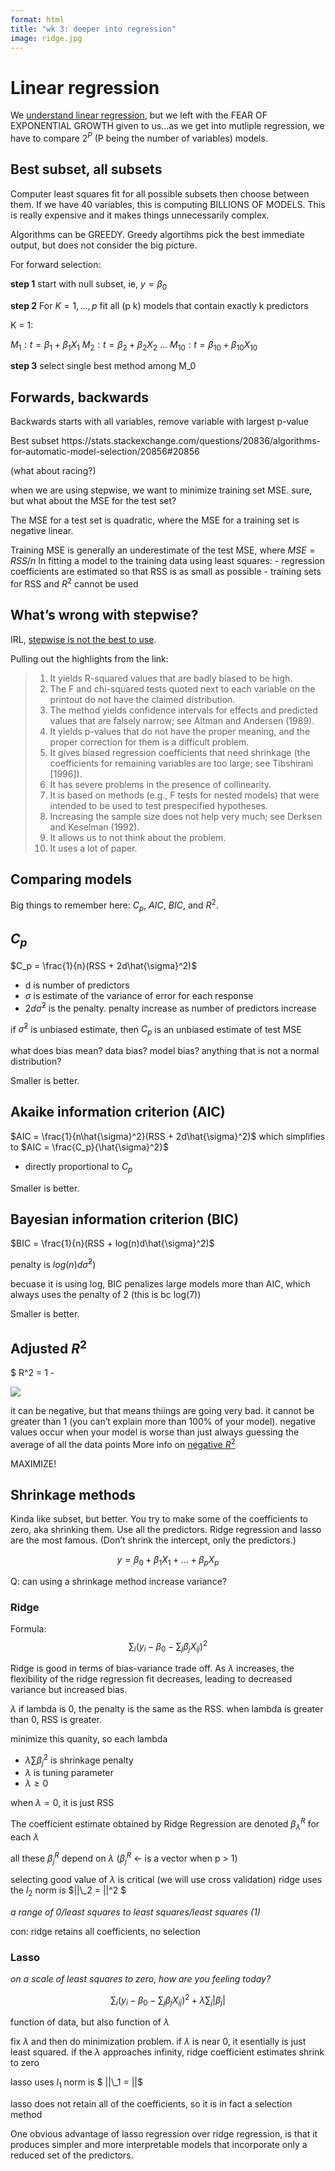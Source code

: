 ```yaml
---
format: html
title: "wk 3: deeper into regression"
image: ridge.jpg
---
```


# Linear regression

We [understand linear regression](wk2-cda-linear.qmd), but we left with the FEAR OF EXPONENTIAL GROWTH given to us...as we get into mutliple regression, we have to compare $2^P$ (P being the number of variables) models. 


## Best subset, all subsets

Computer least squares fit for all possible subsets then choose between them. If we have 40 variables, this is computing BILLIONS OF MODELS. This is really expensive and it makes things unnecessarily complex.

:::{.callout-tip}
Algorithms can be GREEDY. Greedy algortihms pick the best immediate output, but does not consider the big picture.
:::

For forward selection:

**step 1**
start with null subset, ie, $y = \beta_0$

**step 2**
For $K = 1, ... , p$ fit all (p k) models that contain exactly k predictors

K = 1:

  $M_1: t = \beta_1 + \beta_1X_1$
  $M_2: t = \beta_2 + \beta_2X_2$
  ...
  $M_{10}: t = \beta_{10} + \beta_{10}X_{10}$

**step 3**
select single best method among M_0 

## Forwards, backwards


Backwards starts with all variables, remove variable with largest p-value

Best subset https://stats.stackexchange.com/questions/20836/algorithms-for-automatic-model-selection/20856#20856

(what about racing?)


when we are using stepwise, we want to minimize training set MSE. sure, but what about the MSE for the test set? 

:::{.callout-note}
The MSE for a test set is quadratic, where the MSE for a training set is negative linear.
:::

Training MSE is generally an underestimate of the test MSE, where $MSE = RSS/n$
In fitting a model to the training data using least squares:
  - regression coefficients are estimated so that RSS is as small as possible
  - training sets for RSS and $R^2$ cannot be used


## What's wrong with stepwise?

IRL, [stepwise is not the best to use](https://stats.stackexchange.com/questions/20836/algorithms-for-automatic-model-selection/20856#20856). 

Pulling out the highlights from the link:

> 1. It yields R-squared values that are badly biased to be high.
> 2. The F and chi-squared tests quoted next to each variable on the printout do not have the claimed distribution.
> 3. The method yields confidence intervals for effects and predicted values that are falsely narrow; see Altman and Andersen (1989).
> 4. It yields p-values that do not have the proper meaning, and the proper correction for them is a difficult problem.
> 5. It gives biased regression coefficients that need shrinkage (the coefficients for remaining variables are too large; see Tibshirani [1996]).
> 6. It has severe problems in the presence of collinearity.
> 7. It is based on methods (e.g., F tests for nested models) that were intended to be used to test prespecified hypotheses.
> 8. Increasing the sample size does not help very much; see Derksen and Keselman (1992).
> 9. It allows us to not think about the problem.
> 10. It uses a lot of paper.

## Comparing models

Big things to remember here: $C_p$, $AIC$, $BIC$, and $R^2$.

:::{.panel-tabset}

## $C_p$
$C_p = \frac{1}{n}(RSS + 2d\hat{\sigma}^2)$

- d is number of predictors
- $\sigma$ is estimate of the variance of error for each response
- $2d\hat{\sigma}^2$ is the penalty. penalty increase as number of predictors increase

if $\hat{\sigma}^2$ is unbiased estimate, then $C_p$ is an unbiased estimate of test MSE

what does bias mean? data bias? model bias? anything that is not a normal distribution?

Smaller is better.

## Akaike information criterion (AIC)

$AIC = \frac{1}{n\hat{\sigma}^2}(RSS + 2d\hat{\sigma}^2)$
which simplifies to
$AIC = \frac{C_p}{\hat{\sigma}^2}$

- directly proportional to $C_p$

Smaller is better.

## Bayesian information criterion (BIC)

$BIC = \frac{1}{n}(RSS + log(n)d\hat{\sigma}^2)$

penalty is $log(n)d\hat{\sigma}^2)$

becuase it is using log, BIC penalizes large models more than AIC, which always uses the penalty of 2 (this is bc log(7))

Smaller is better.

## Adjusted $R^2$

$ R^2 = 1 - \frac{RSS/(n-d-1)}{TSS/(n-1)}

![](https://www.google.com/search?q=rss+over+tss&rlz=1C5CHFA_enUS981US981&source=lnms&tbm=isch&sa=X&ved=2ahUKEwjptpTz2IX6AhXXnWoFHUbgAjoQ_AUoAnoECAEQBA&biw=1098&bih=956&dpr=2#imgrc=y9t8tEzjKinQpM)

it can be negative, but that means thiings are going very bad. it cannot be greater than 1 (you can't explain more than 100% of your model). negative values occur when your model is worse than just always guessing the average of all the data points
More info on [negative $R^2$](https://stats.stackexchange.com/questions/12900/when-is-r-squared-negative)


MAXIMIZE!

:::

## Shrinkage methods

Kinda like subset, but better. You try to make some of the coefficients to zero, aka shrinking them. Use all the predictors. Ridge regression and lasso are the most famous. (Don't shrink the intercept, only the predictors.)

$$
y = \beta_0 + \beta_1X_1 + ... + \beta_pX_p
$$

Q: can using a shrinkage method increase variance?

### Ridge
Formula:
$$
\sum_i(y_i-\beta_0-\sum_j\beta_jX_{ij})^2
$$

Ridge is good in terms of bias-variance trade off. As $\lambda$ increases, the flexibility of the ridge regression fit decreases, leading to decreased variance but increased bias.

$\lambda$ if lambda is 0, the penalty is the same as the RSS. when lambda is greater than 0, RSS is greater.

minimize this quanity, so each lambda

- $\lambda\sum\beta_j^2$ is shrinkage penalty
- $\lambda$ is tuning parameter
- $\lambda \ge 0$

when $\lambda = 0$, it is just RSS

The coefficient estimate obtained by Ridge Regression are denoted $\beta_\lambda^R$ for each $\lambda$

all these $\beta_j^R$ depend on $\lambda$
($\beta_j^R$ <- is a vector when p > 1)

selecting good value of $\lambda$ is critical (we will use cross validation)
ridge uses the $l_2$ norm is $||\beta\\_2 = \sum|\beta|^2 $

_a range of 0/least squares to least squares/least squares (1)_

con: ridge retains all coefficients, no selection

### Lasso

_on a scale of least squares to zero, how are you feeling today?_

$$
\sum_i(y_i-\beta_0-\sum_j\beta_jX_{ij})^2 +\lambda\sum_j|\beta_j|
$$

function of data, but also function of $\lambda$

fix $\lambda$ and then do minimization problem. if $\lambda$ is near 0, it esentially is just least squared. if the $\lambda$ approaches infinity, ridge coefficient estimates shrink to zero

lasso uses $l_1$ norm is $ ||\beta\\_1 = \sum|\beta|$

lasso does not retain all of the coefficients, so it is in fact a selection method

One obvious advantage of lasso regression over ridge regression, is that it produces simpler and more interpretable models that incorporate only a reduced set of the predictors.
